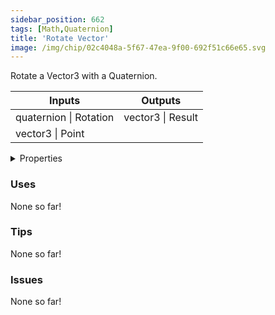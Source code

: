 ```yaml
---
sidebar_position: 662
tags: [Math,Quaternion]
title: 'Rotate Vector'
image: /img/chip/02c4048a-5f67-47ea-9f00-692f51c66e65.svg
---
```


Rotate a Vector3 with a Quaternion.



<IChip uuid="02c4048a-5f67-47ea-9f00-692f51c66e65"/>

<table><thead><tr><th>Inputs</th><th>Outputs</th></tr></thead><tbody><tr><td>quaternion | Rotation</td><td>vector3 | Result</td></tr><tr><td>vector3 | Point</td><td /></tr></tbody></table>

<details>
  <summary>Properties</summary>
  <div>
    <div>
    <table>
      <tbody>
        <tr>
          <td>Is beta required?</td>
          <td>No</td>
        </tr>
        <tr>
          <td>Is chip a trolling risk?</td>
          <td>No</td>
        </tr>
        <tr>
          <td>Is chip a role assignment risk?</td>
          <td>No</td>
        </tr>
        <tr>
          <td>Chip UUID</td>
          <td>02c4048a-5f67-47ea-9f00-692f51c66e65</td>
        </tr>
        <tr>
          <td>Room availability</td>
          <td>Available everywhere</td>
        </tr>
      </tbody>
    </table>
    </div>
  </div>
</details>

### Uses

None so far!

### Tips

None so far!

### Issues

None so far!